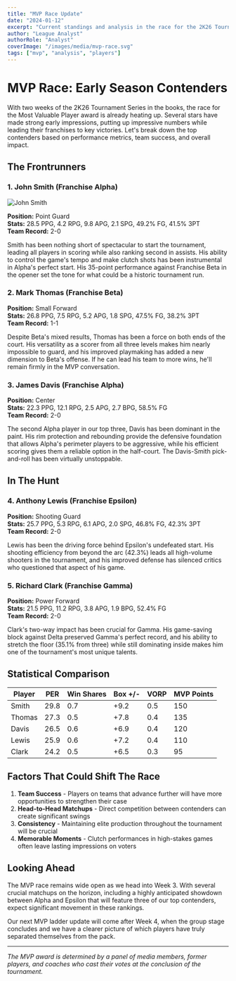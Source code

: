 ```yaml
---
title: "MVP Race Update"
date: "2024-01-12"
excerpt: "Current standings and analysis in the race for the 2K26 Tournament MVP award."
author: "League Analyst"
authorRole: "Analyst"
coverImage: "/images/media/mvp-race.svg"
tags: ["mvp", "analysis", "players"]
---
```


# MVP Race: Early Season Contenders

With two weeks of the 2K26 Tournament Series in the books, the race for the Most Valuable Player award is already heating up. Several stars have made strong early impressions, putting up impressive numbers while leading their franchises to key victories. Let's break down the top contenders based on performance metrics, team success, and overall impact.

## The Frontrunners

### 1. John Smith (Franchise Alpha)

![John Smith](/images/players/john-smith.jpg)

**Position:** Point Guard  
**Stats:** 28.5 PPG, 4.2 RPG, 9.8 APG, 2.1 SPG, 49.2% FG, 41.5% 3PT  
**Team Record:** 2-0

Smith has been nothing short of spectacular to start the tournament, leading all players in scoring while also ranking second in assists. His ability to control the game's tempo and make clutch shots has been instrumental in Alpha's perfect start. His 35-point performance against Franchise Beta in the opener set the tone for what could be a historic tournament run.

### 2. Mark Thomas (Franchise Beta)

**Position:** Small Forward  
**Stats:** 26.8 PPG, 7.5 RPG, 5.2 APG, 1.8 SPG, 47.5% FG, 38.2% 3PT  
**Team Record:** 1-1

Despite Beta's mixed results, Thomas has been a force on both ends of the court. His versatility as a scorer from all three levels makes him nearly impossible to guard, and his improved playmaking has added a new dimension to Beta's offense. If he can lead his team to more wins, he'll remain firmly in the MVP conversation.

### 3. James Davis (Franchise Alpha)

**Position:** Center  
**Stats:** 22.3 PPG, 12.1 RPG, 2.5 APG, 2.7 BPG, 58.5% FG  
**Team Record:** 2-0

The second Alpha player in our top three, Davis has been dominant in the paint. His rim protection and rebounding provide the defensive foundation that allows Alpha's perimeter players to be aggressive, while his efficient scoring gives them a reliable option in the half-court. The Davis-Smith pick-and-roll has been virtually unstoppable.

## In The Hunt

### 4. Anthony Lewis (Franchise Epsilon)

**Position:** Shooting Guard  
**Stats:** 25.7 PPG, 5.3 RPG, 6.1 APG, 2.0 SPG, 46.8% FG, 42.3% 3PT  
**Team Record:** 2-0

Lewis has been the driving force behind Epsilon's undefeated start. His shooting efficiency from beyond the arc (42.3%) leads all high-volume shooters in the tournament, and his improved defense has silenced critics who questioned that aspect of his game.

### 5. Richard Clark (Franchise Gamma)

**Position:** Power Forward  
**Stats:** 21.5 PPG, 11.2 RPG, 3.8 APG, 1.9 BPG, 52.4% FG  
**Team Record:** 2-0

Clark's two-way impact has been crucial for Gamma. His game-saving block against Delta preserved Gamma's perfect record, and his ability to stretch the floor (35.1% from three) while still dominating inside makes him one of the tournament's most unique talents.

## Statistical Comparison

| Player | PER | Win Shares | Box +/- | VORP | MVP Points |
|--------|-----|------------|---------|------|------------|
| Smith  | 29.8 | 0.7 | +9.2 | 0.5 | 150 |
| Thomas | 27.3 | 0.5 | +7.8 | 0.4 | 135 |
| Davis  | 26.5 | 0.6 | +6.9 | 0.4 | 120 |
| Lewis  | 25.9 | 0.6 | +7.2 | 0.4 | 110 |
| Clark  | 24.2 | 0.5 | +6.5 | 0.3 | 95 |

## Factors That Could Shift The Race

1. **Team Success** - Players on teams that advance further will have more opportunities to strengthen their case
2. **Head-to-Head Matchups** - Direct competition between contenders can create significant swings
3. **Consistency** - Maintaining elite production throughout the tournament will be crucial
4. **Memorable Moments** - Clutch performances in high-stakes games often leave lasting impressions on voters

## Looking Ahead

The MVP race remains wide open as we head into Week 3. With several crucial matchups on the horizon, including a highly anticipated showdown between Alpha and Epsilon that will feature three of our top contenders, expect significant movement in these rankings.

Our next MVP ladder update will come after Week 4, when the group stage concludes and we have a clearer picture of which players have truly separated themselves from the pack.

---

*The MVP award is determined by a panel of media members, former players, and coaches who cast their votes at the conclusion of the tournament.*
